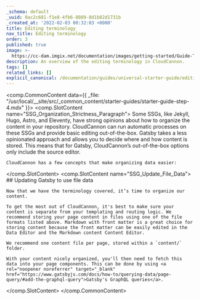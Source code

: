 ```yaml
---
_schema: default
_uuid: 0ac2c681-f1e8-4fb6-8089-8d1b82d1731b
_created_at: '2022-02-03 00:32:03 +0000'
title: Editing terminology
nav_title: Editing terminology
order: 3
published: true
image: >-
  https://cc-dam.imgix.net/documentation/images/getting-started/Guide-Thumbnails/CloudCannon-Getting-Started-Thumbnail-Gatsby.png
description: An overview of the editing terminology in CloudCannon.
tags: []
related_links: []
explicit_canonical: /documentation/guides/universal-starter-guide/editing-terminology/
---
```

<comp.CommonContent data={{ _file: "/usr/local/__site/src/_common_content/starter-guides/starter-guide-step-4.mdx" }}>
  <comp.SlotContent name="SSG_Organization_Strictness_Paragraph">
    Some SSGs, like Jekyll, Hugo, Astro, and Eleventy, have strong opinions about how to organize the content in your repository. CloudCannon can run automatic processes on these SSGs and provide basic editing out-of-the-box. Gatsby takes a less opinionated approach and allows you to decide where and how content is stored. This means that for Gatsby, CloudCannon’s out-of-the-box options only include the source editor.

    CloudCannon has a few concepts that make organizing data easier:
  </comp.SlotContent> <comp.SlotContent name="SSG_Update_File_Data">
    ## Updating Gatsby to use file data

    Now that we have the terminology covered, it’s time to organize our content.

    To get the most out of CloudCannon, it's best to make sure your content is separate from your templating and routing logic. We recommend storing your page content in files using one of the file formats listed above. Markdown with front matter is a great choice for storing content because the front matter can be easily edited in the Data Editor and the Markdown content Content Editor.

    We recommend one content file per page, stored within a `content/` folder.

    With your content nicely organized, you'll then need to fetch this data into your page components. This can be done by using <a rel="noopener noreferrer" target="_blank" href="https://www.gatsbyjs.com/docs/how-to/querying-data/page-query/#add-the-graphql-query">Gatsby's GraphQL queries</a>.
  </comp.SlotContent>
</comp.CommonContent>